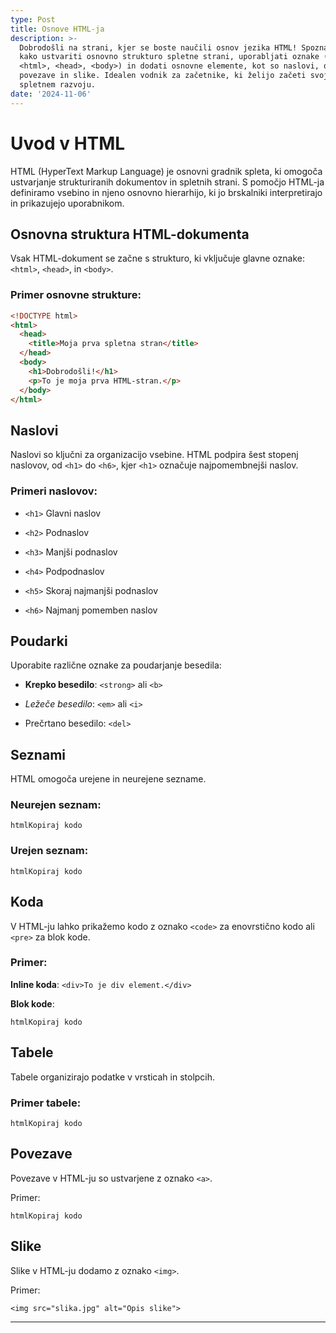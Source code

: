 ```yaml
---
type: Post
title: Osnove HTML-ja
description: >-
  Dobrodošli na strani, kjer se boste naučili osnov jezika HTML! Spoznali boste,
  kako ustvariti osnovno strukturo spletne strani, uporabljati oznake (npr.
  <html>, <head>, <body>) in dodati osnovne elemente, kot so naslovi, odstavki,
  povezave in slike. Idealen vodnik za začetnike, ki želijo začeti svojo pot v
  spletnem razvoju.
date: '2024-11-06'
---
```

# Uvod v HTML

HTML (HyperText Markup Language) je osnovni gradnik spleta, ki omogoča ustvarjanje strukturiranih dokumentov in spletnih strani. S pomočjo HTML-ja definiramo vsebino in njeno osnovno hierarhijo, ki jo brskalniki interpretirajo in prikazujejo uporabnikom.

## Osnovna struktura HTML-dokumenta

Vsak HTML-dokument se začne s strukturo, ki vključuje glavne oznake: `<html>`, `<head>`, in `<body>`.

### Primer osnovne strukture:

```html
<!DOCTYPE html>
<html>
  <head>
    <title>Moja prva spletna stran</title>
  </head>
  <body>
    <h1>Dobrodošli!</h1>
    <p>To je moja prva HTML-stran.</p>
  </body>
</html>
```

## Naslovi

Naslovi so ključni za organizacijo vsebine. HTML podpira šest stopenj naslovov, od `<h1>` do `<h6>`, kjer `<h1>` označuje najpomembnejši naslov.

### Primeri naslovov:

*   `<h1>` Glavni naslov

*   `<h2>` Podnaslov

*   `<h3>` Manjši podnaslov

*   `<h4>` Podpodnaslov

*   `<h5>` Skoraj najmanjši podnaslov

*   `<h6>` Najmanj pomemben naslov

## Poudarki

Uporabite različne oznake za poudarjanje besedila:

*   **Krepko besedilo**: `<strong>` ali `<b>`

*   *Ležeče besedilo*: `<em>` ali `<i>`

*   Prečrtano besedilo: `<del>`

## Seznami

HTML omogoča urejene in neurejene sezname.

### Neurejen seznam:

```
htmlKopiraj kodo
```

### Urejen seznam:

```
htmlKopiraj kodo
```

## Koda

V HTML-ju lahko prikažemo kodo z oznako `<code>` za enovrstično kodo ali `<pre>` za blok kode.

### Primer:

**Inline koda**: `<div>To je div element.</div>`

**Blok kode**:

```
htmlKopiraj kodo
```

## Tabele

Tabele organizirajo podatke v vrsticah in stolpcih.

### Primer tabele:

```
htmlKopiraj kodo
```

## Povezave

Povezave v HTML-ju so ustvarjene z oznako `<a>`.

Primer:

```
htmlKopiraj kodo
```

## Slike

Slike v HTML-ju dodamo z oznako `<img>`.

Primer:

```
<img src="slika.jpg" alt="Opis slike">
```

****

